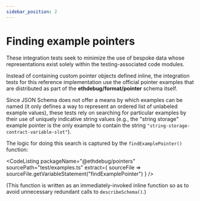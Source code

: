 ```yaml
---
sidebar_position: 2
---
```



# Finding example pointers

These integration tests seek to minimize the use of bespoke data whose
representations exist solely within the testing-associated code modules.

Instead of containing custom pointer objects defined inline, the integration
tests for this reference implementation use the official pointer examples
that are distributed as part of the **ethdebug/format/pointer** schema itself.

Since JSON Schema does not offer a means by which examples can be named (it
only defines a way to represent an ordered list of unlabeled example values),
these tests rely on searching for particular examples by their use of uniquely
indicative string values (e.g., the "string storage" example pointer is the
only example to contain the string `"string-storage-contract-variable-slot"`).

The logic for doing this search is captured by the `findExamplePointer()`
function:

<CodeListing
  packageName="@ethdebug/pointers"
  sourcePath="test/examples.ts"
  extract={
    sourceFile => sourceFile.getVariableStatement("findExamplePointer")
  } />

(This function is written as an immediately-invoked inline function so as to
avoid unnecessary redundant calls to `describeSchema()`.)
